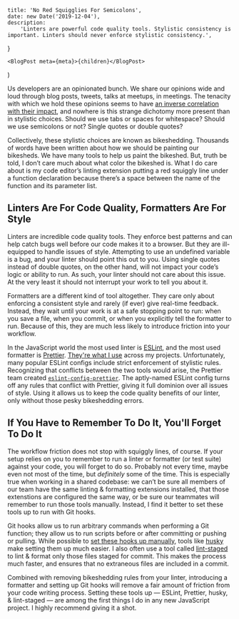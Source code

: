 
	title: 'No Red Squigglies For Semicolons',
	date: new Date('2019-12-04'),
	description:
		'Linters are powerful code quality tools. Stylistic consistency is important. Linters should never enforce stylistic consistency.',
}

	<BlogPost meta={meta}>{children}</BlogPost>
)

Us developers are an opinionated bunch. We share our opinions wide and loud through blog posts, tweets, talks at meetups, in meetings. The tenacity with which we hold these opinions seems to have [an inverse correlation with their impact](https://en.wikipedia.org/wiki/Law_of_triviality), and nowhere is this strange dichotomy more present than in stylistic choices. Should we use tabs or spaces for whitespace? Should we use semicolons or not? Single quotes or double quotes?

Collectively, these stylistic choices are known as bikeshedding. Thousands of words have been written about how we should be painting our bikesheds. We have many tools to help us paint the bikeshed. But, truth be told, I don’t care much about what color the bikeshed is. What I do care about is my code editor’s linting extension putting a red squiggly line under a function declaration because there’s a space between the name of the function and its parameter list.

## Linters Are For Code Quality, Formatters Are For Style

Linters are incredible code quality tools. They enforce best patterns and can help catch bugs well before our code makes it to a browser. But they are ill-equipped to handle issues of style. Attempting to use an undefined variable is a bug, and your linter should point this out to you. Using single quotes instead of double quotes, on the other hand, will not impact your code’s logic or ability to run. As such, your linter should not care about this issue. At the very least it should not interrupt your work to tell you about it.

Formatters are a different kind of tool altogether. They care only about enforcing a consistent style and rarely (if ever) give real-time feedback. Instead, they wait until your work is at a safe stopping point to run: when you save a file, when you commit, or when you explicitly tell the formatter to run. Because of this, they are much less likely to introduce friction into your workflow.

In the JavaScript world the most used linter is [ESLint](https://eslint.org), and the most used formatter is [Prettier](https://prettier.io). [They're what I use](/colophon/) across my projects. Unfortunately, many popular ESLint configs include strict enforcement of stylistic rules. Recognizing that conflicts between the two tools would arise, the Prettier team created [`eslint-config-prettier`](https://github.com/prettier/eslint-config-prettier). The aptly-named ESLint config turns off any rules that conflict with Prettier, giving it full dominion over all issues of style. Using it allows us to keep the code quality benefits of our linter, only without those pesky bikeshedding errors.

## If You Have to Remember To Do It, You'll Forget To Do It

The workflow friction does not stop with squiggly lines, of course. If your setup relies on you to remember to run a linter or formatter (or test suite) against your code, you will forget to do so. Probably not every time, maybe even not most of the time, but _definitely_ some of the time. This is especially true when working in a shared codebase: we can’t be sure all members of our team have the same linting & formatting extensions installed, that those extenstions are configured the same way, or be sure our teammates will remember to run those tools manually. Instead, I find it better to set these tools up to run with Git hooks.

Git hooks allow us to run arbitrary commands when performing a Git function; they allow us to run scripts before or after committing or pushing or pulling. While possible to [set these hooks up manually](https://git-scm.com/book/en/v2/Customizing-Git-Git-Hooks), tools like [husky](https://github.com/typicode/husky) make setting them up much easier. I also often use a tool called [lint-staged](https://github.com/okonet/lint-staged) to lint & format only those files staged for commit. This makes the process much faster, and ensures that no extraneous files are included in a commit.

Combined with removing bikeshedding rules from your linter, introducing a formatter and setting up Git hooks will remove a fair amount of friction from your code writing process. Setting these tools up — ESLint, Prettier, husky, & lint-staged — are among the first things I do in any new JavaScript project. I highly recommend giving it a shot.
